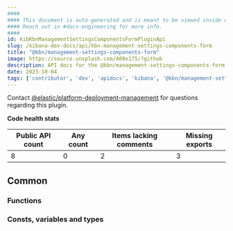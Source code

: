 ```yaml
---
####
#### This document is auto-generated and is meant to be viewed inside our experimental, new docs system.
#### Reach out in #docs-engineering for more info.
####
id: kibKbnManagementSettingsComponentsFormPluginApi
slug: /kibana-dev-docs/api/kbn-management-settings-components-form
title: "@kbn/management-settings-components-form"
image: https://source.unsplash.com/400x175/?github
description: API docs for the @kbn/management-settings-components-form plugin
date: 2023-10-04
tags: ['contributor', 'dev', 'apidocs', 'kibana', '@kbn/management-settings-components-form']
---
```




Contact [@elastic/platform-deployment-management](https://github.com/orgs/elastic/teams/platform-deployment-management) for questions regarding this plugin.

**Code health stats**

| Public API count  | Any count | Items lacking comments | Missing exports |
|-------------------|-----------|------------------------|-----------------|
| 8 | 0 | 2 | 3 |

## Common

### Functions
<DocDefinitionList data={kbnManagementSettingsComponentsFormObj.common.functions}/>

### Consts, variables and types
<DocDefinitionList data={kbnManagementSettingsComponentsFormObj.common.misc}/>

